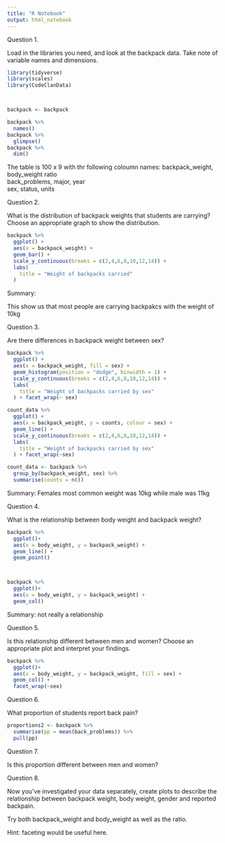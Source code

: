 ```yaml
---
title: "R Notebook"
output: html_notebook
---
```



Question 1.

Load in the libraries you need, and look at the backpack data. Take note of variable names and dimensions.


```r
library(tidyverse)
library(scales)
library(CodeClanData)



backpack <- backpack

backpack %>% 
  names()
backpack %>% 
  glimpse()
backpack %>% 
  dim()
```

The table is 100 x 9 with thr following coloumn names:
backpack_weight, body_weight ratio          
back_problems, major, year      
sex, status, units



Question 2.

What is the distribution of backpack weights that students are carrying? Choose an appropriate graph to show the distribution.

```r

backpack %>% 
  ggplot() +
  aes(x = backpack_weight) +
  geom_bar() + 
  scale_y_continuous(breaks = c(2,4,6,8,10,12,14)) + 
  labs(
    title = "Weight of backpacks carried"
  )

```

Summary:

This show us that most people are carrying backpakcs with the weight of 10kg 


Question 3.

Are there differences in backpack weight between sex?


```r

backpack %>% 
  ggplot() +
  aes(x = backpack_weight, fill = sex) +
  geom_histogram(position = "dodge", binwidth = 1) + 
  scale_y_continuous(breaks = c(2,4,6,8,10,12,14)) + 
  labs(
    title = "Weight of backpacks carried by sex"
  ) + facet_wrap(~ sex)

count_data %>% 
  ggplot() +
  aes(x = backpack_weight, y = counts, colour = sex) +
  geom_line() + 
  scale_y_continuous(breaks = c(2,4,6,8,10,12,14)) + 
  labs(
    title = "Weight of backpacks carried by sex"
  ) + facet_wrap(~sex)

count_data <- backpack %>% 
  group_by(backpack_weight, sex) %>% 
  summarise(counts = n())

```
Summary:
Females most common weight was 10kg while male was 11kg 


Question 4.

What is the relationship between body weight and backpack weight?

```r

backpack %>% 
  ggplot()+
  aes(x = body_weight, y = backpack_weight) +
  geom_line() + 
  geom_point()



backpack %>% 
  ggplot()+
  aes(x = body_weight, y = backpack_weight) +
  geom_col()

```

Summary: not really a relationship 


Question 5.

Is this relationship different between men and women? Choose an appropriate plot and interpret your findings.

```r

backpack %>% 
  ggplot()+
  aes(x = body_weight, y = backpack_weight, fill = sex) +
  geom_col() + 
  facet_wrap(~sex)
```




Question 6.

What proportion of students report back pain?

```r
proportions2 <- backpack %>% 
  summarise(pp = mean(back_problems)) %>% 
  pull(pp)


```



Question 7.

Is this proportion different between men and women?

Question 8.

Now you’ve investigated your data separately, create plots to describe the relationship between backpack weight, body weight, gender and reported backpain.

Try both backpack_weight and body_weight as well as the ratio.

Hint: faceting would be useful here.

